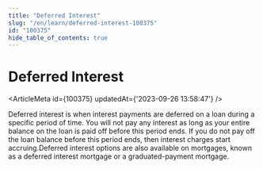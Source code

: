 ```yaml
---
title: "Deferred Interest"
slug: "/en/learn/deferred-interest-100375"
id: "100375"
hide_table_of_contents: true
---
```



# Deferred Interest

<ArticleMeta id={100375} updatedAt={'2023-09-26 13:58:47'} />
<div className='border-solid border-b border-t-0 my-4 border-[var(--ifm-color-gray-300)]' />

Deferred interest is when interest payments are deferred on a loan during a specific period of time. You will not pay any interest as long as your entire balance on the loan is paid off before this period ends. If you do not pay off the loan balance before this period ends, then interest charges start accruing.Deferred interest options are also available on mortgages, known as a deferred interest mortgage or a graduated-payment mortgage.
